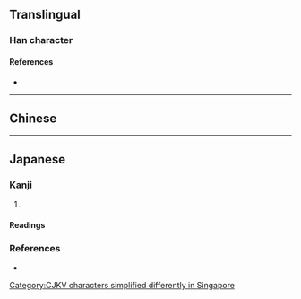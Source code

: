 {{also|甾|𬎿}}
{{character info/new}}
==Translingual==

===Han character===
{{Han char|rn=102|rad=田|as=03|sn=8|four=|canj=FW,XFW|ids=⿱[[小|⺍]][[田]]}}

====References====
* {{Han ref|kx=0760.031|dkj=21760|hdz=42531.011|uh=7544|ud=30020}}

----

==Chinese==
{{zh-see|留|sgssv}}

[[Category:CJKV characters simplified differently in Singapore]]

----

==Japanese==

===Kanji===
{{ja-kanji|grade=|rs=田03}}

# {{alternative form of|ja|留}}

====Readings====
{{ja-readings
|goon=る
|kanon=りゅう<りう
|kun=と-める, とど-まる
|nanori=}}

===References===
* {{R:Koseki Moji|244000}}